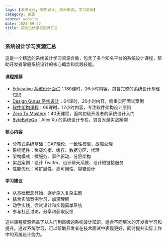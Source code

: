 ```yaml
---
tags: [系统设计, 架构设计, 技术面试, 学习资源]
category: 资源
source: website
date: 2024-09-22
title: 系统设计学习资源汇总
---
```


### 系统设计学习资源汇总

这是一个精选的系统设计学习资源合集，包含了多个知名平台的系统设计课程，帮助开发者掌握系统设计的核心概念和实践技能。

#### 课程推荐
- [Educative 系统设计面试](https://www.educative.io/courses/grokking-the-system-design-interview)：180课时，26小时内容，包含完整的系统设计基础知识
- [Design Gurus 系统设计](https://www.designgurus.io/course/grokking-the-system-design-interview)：64课时，20小时内容，侧重实际面试案例
- [软件架构课程](https://www.educative.io/courses/software-architecture-in-applications)：66课时，12小时内容，专注软件架构设计原则
- [Zero To Mastery](https://zerotomastery.io/courses/system-design/)：40天课程，面向初级开发者的系统设计入门
- [ByteByteGo](https://bytebytego.com/)：Alex Xu 的系统设计专栏，包含大量实战案例

#### 核心内容
- 分布式系统基础：CAP理论、一致性模型、故障处理
- 系统组件：负载均衡、缓存、数据分区、代理
- 架构模式：微服务、事件驱动、分层架构
- 实战案例：设计 Twitter、设计聊天系统、设计短链接服务
- 性能优化：可扩展性、高可用性、容错设计

#### 学习建议
- 从基础概念开始，逐步深入复杂主题
- 结合实际案例学习，加深理解
- 动手实践，尝试设计和实现简单系统
- 参与社区讨论，分享和获取反馈

这些课程资源涵盖了从入门到高级的系统设计知识，适合不同层次的开发者学习和提升。通过系统学习，可以帮助开发者在技术面试中表现更好，同时提升实际工作中的系统设计能力。 